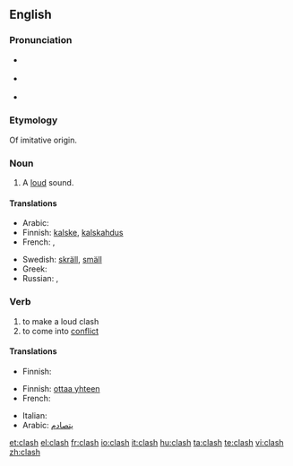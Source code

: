 {{wikipedia}}
==English==

===Pronunciation===
* {{a|UK}} {{IPA|/ˈklɑːʃ/}}
* {{a|UK}} {{IPA|/ˈklæʃ/}}
* {{rhymes|æʃ}}

===Etymology===
Of imitative origin.

===Noun===
{{en-noun|es}}

# {{onomat}} A [[loud]] sound.

====Translations====
{{trans-top|loud sound}}
* Arabic: {{t|ar|تصادم|sc=Arab}}
* Finnish: [[kalske]], [[kalskahdus]]
* French: {{t+|fr|fracas}}, {{t+|fr|cliquetis}}
{{trans-mid}}
* Swedish: [[skräll]], [[smäll]]
* Greek: {{t|el|κλαγγή|f|tr=klagi|sc=Grek}}
* Russian: {{t+|ru|лязг|sc=Cyrl}}, {{t+|ru|громыхание|sc=Cyrl}}
{{trans-bottom}}

===Verb===
{{en-verb|clash|es}}

# to make a loud clash
# to come into [[conflict]]

====Translations====
{{trans-top|clash}}
* Finnish: {{t-|fi|kalskahtaa}}
{{trans-mid}}
{{trans-bottom}}

{{trans-top|conflict}}
* Finnish: [[ottaa yhteen]]
* French: {{t+|fr|s'affronter}}
{{trans-mid}}
* Italian: {{t+|it|cozzare}}
* Arabic: [[يتصادم]]
{{trans-bottom}}

[[et:clash]]
[[el:clash]]
[[fr:clash]]
[[io:clash]]
[[it:clash]]
[[hu:clash]]
[[ta:clash]]
[[te:clash]]
[[vi:clash]]
[[zh:clash]]